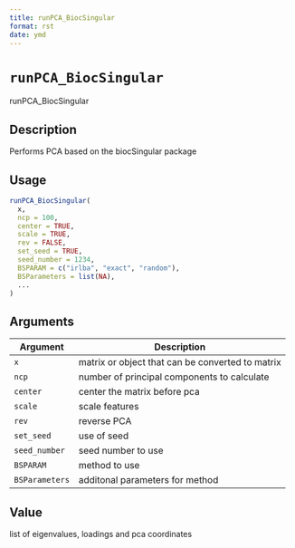 ```yaml
--- 
title: runPCA_BiocSingular 
format: rst 
date: ymd 
--- 
```

# `runPCA_BiocSingular`

runPCA_BiocSingular


## Description

Performs PCA based on the biocSingular package


## Usage

```r
runPCA_BiocSingular(
  x,
  ncp = 100,
  center = TRUE,
  scale = TRUE,
  rev = FALSE,
  set_seed = TRUE,
  seed_number = 1234,
  BSPARAM = c("irlba", "exact", "random"),
  BSParameters = list(NA),
  ...
)
```


## Arguments

Argument      |Description
------------- |----------------
`x`     |     matrix or object that can be converted to matrix
`ncp`     |     number of principal components to calculate
`center`     |     center the matrix before pca
`scale`     |     scale features
`rev`     |     reverse PCA
`set_seed`     |     use of seed
`seed_number`     |     seed number to use
`BSPARAM`     |     method to use
`BSParameters`     |     additonal parameters for method


## Value

list of eigenvalues, loadings and pca coordinates


